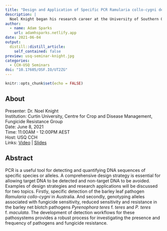 ```yaml
---
title: "Design and Application of Specific PCR Ramularia collo-cygni detection Identifying fungicide resistance in Pyrenophora teres"
description: |
  Noel Knight began his research career at the University of Southern Queensland in Toowoomba in 2007, investigating pathotypes of the spot blotch pathogen of barley and describing disease symptoms of Fusarium crown rot on wheat. He subsequently spent two years at Cornell University in New York State researching leaf diseases of beetroot. Noel joined the Fungicide Resistance Group in the Centre for Crop and Disease Management at Curtin University in 2020, undertaking projects involved in detecting and characterising fungicide resistance in the barley net blotch pathogens.
author:
  - name: Adam Sparks
    url: adamhsparks.netlify.app
date: 2021-06-04
output:
  distill::distill_article:
    self_contained: false
preview: usq-seminar-knight.jpg
categories:
  - CCH-USQ Seminars
doi: "10.17605/OSF.IO/UT2ZG"
---
```


```r
knitr::opts_chunk$set(echo = FALSE)
```

## About

Presenter: Dr. Noel Knight \
Institution: Curtin University, Centre for Crop and Disease Management, Fungicide Resistance Group \
Date: June 8, 2021 \
Time: 11:00AM - 12:00PM AEST \
Host: USQ CCH \
Links: [Video](https://youtu.be/h2B5TiSjjHM)  \| [Slides](https:/https://osf.io/ey9m2/)

## Abstract

PCR is a useful tool for detecting and quantifying DNA sequences of specific species or alleles.
A comprehensive design strategy is essential for allowing target DNA to be detected and non-target DNA to be avoided.
Examples of design strategies and research applications will be discussed for two topics.
Firstly, specific detection of the barley leaf pathogen _Ramularia collo-cygni_ in Australia.
And secondly, genotyping alleles associated with fungicide sensitivity, reduced sensitivity and resistance in the barley net blotch pathogens _Pyrenophora teres_ f. _teres_ and _P. teres_ f. _maculata_.
The development of detection workflows for these pathosystems provides a robust process for investigating the presence and frequency of pathogens and fungicide resistance.
